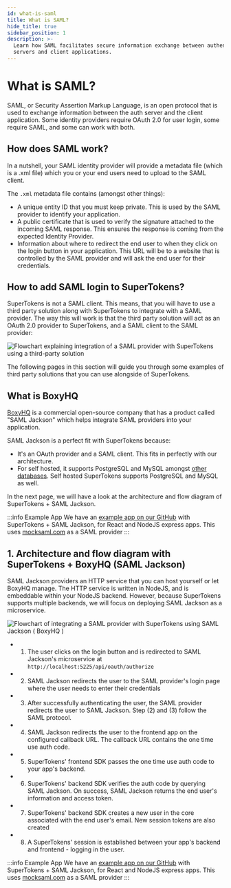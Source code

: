 ```yaml
---
id: what-is-saml
title: What is SAML?
hide_title: true
sidebar_position: 1
description: >-
  Learn how SAML facilitates secure information exchange between authentication
  servers and client applications.
---
```


# What is SAML?

SAML, or Security Assertion Markup Language, is an open protocol that is used to exchange information between the auth server and the client application. Some identity providers require OAuth 2.0 for user login, some require SAML, and some can work with both.

## How does SAML work?

In a nutshell, your SAML identity provider will provide a metadata file (which is a .xml file) which you or your end users need to upload to the SAML client.

The `.xml` metadata file contains (amongst other things):
- A unique entity ID that you must keep private. This is used by the SAML provider to identify your application.
- A public certificate that is used to verify the signature attached to the incoming SAML response. This ensures the response is coming from the expected Identity Provider.
- Information about where to redirect the end user to when they click on the login button in your application. This URL will be to a website that is controlled by the SAML provider and will ask the end user for their credentials.


## How to add SAML login to SuperTokens?

SuperTokens is not a SAML client. This means, that you will have to use a third party solution along with SuperTokens to integrate with a SAML provider. The way this will work is that the third party solution will act as an OAuth 2.0 provider to SuperTokens, and a SAML client to the SAML provider:

<img alt="Flowchart explaining integration of a SAML provider with SuperTokens using a third-party solution" src="/img/saml-oauth.png" />

The following pages in this section will guide you through some examples of third party solutions that you can use alongside of SuperTokens.


## What is BoxyHQ

[BoxyHQ](https://boxyhq.com/) is a commercial open-source company that has a product called "SAML Jackson" which helps integrate SAML providers into your application.

SAML Jackson is a perfect fit with SuperTokens because:
- It's an OAuth provider and a SAML client. This fits in perfectly with our architecture.
- For self hosted, it supports PostgreSQL and MySQL amongst [other databases](https://boxyhq.com/docs/jackson/deploy/service#database). Self hosted SuperTokens supports PostgreSQL and MySQL as well.

In the next page, we will have a look at the architecture and flow diagram of SuperTokens + SAML Jackson.

:::info Example App
We have an [example app on our GitHub](https://github.com/supertokens/jackson-supertokens-express) with SuperTokens + SAML Jackson, for React and NodeJS express apps. This uses [mocksaml.com](https://mocksaml.com/) as a SAML provider
:::




## 1. Architecture and flow diagram with SuperTokens + BoxyHQ (SAML Jackson)

SAML Jackson providers an HTTP service that you can host yourself or let BoxyHQ manage. The HTTP service is written in NodeJS, and is embeddable within your NodeJS backend. However, because SuperTokens supports multiple backends, we will focus on deploying SAML Jackson as a microservice.

<img alt="Flowchart of integrating a SAML provider with SuperTokens using SAML Jackson ( BoxyHQ )" src="/img/saml/supertokens-boxyhq.png" />

- 1. The user clicks on the login button and is redirected to SAML Jackson's microservice at `http://localhost:5225/api/oauth/authorize`

- 2. SAML Jackson redirects the user to the SAML provider's login page where the user needs to enter their credentials

- 3. After successfully authenticating the user, the SAML provider redirects the user to SAML Jackson. Step (2) and (3) follow the SAML protocol.

- 4. SAML Jackson redirects the user to the frontend app on the configured callback URL. The callback URL contains the one time use auth code.

- 5. SuperTokens' frontend SDK passes the one time use auth code to your app's backend.

- 6. SuperTokens' backend SDK verifies the auth code by querying SAML Jackson. On success, SAML Jackson returns the end user's information and access token.

- 7. SuperTokens' backend SDK creates a new user in the core associated with the end user's email. New session tokens are also created

- 8. A SuperTokens' session is established between your app's backend and frontend - logging in the user.

:::info Example App
We have an [example app on our GitHub](https://github.com/supertokens/jackson-supertokens-express) with SuperTokens + SAML Jackson, for React and NodeJS express apps. This uses [mocksaml.com](https://mocksaml.com/) as a SAML provider
:::
